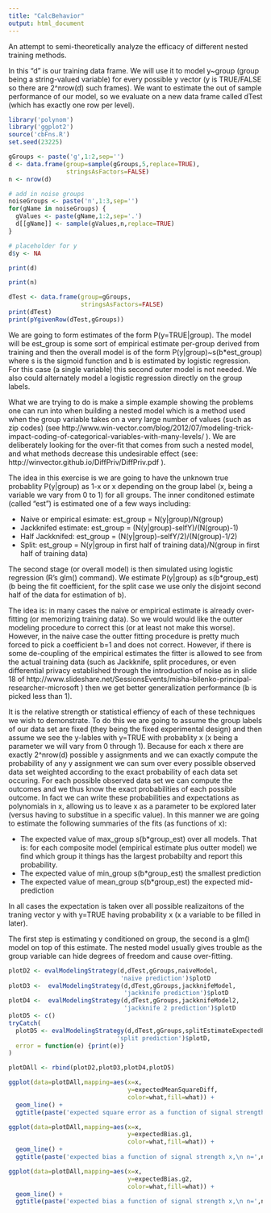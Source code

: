 ```yaml
---
title: "CalcBehavior"
output: html_document
---
```


An attempt to semi-theoretically analyze the efficacy of different nested training
methods.

In this "d" is our training data frame.  We will use it to model y~group (group being a string-valued variable) for every possible y vector (y is TRUE/FALSE so there are 2^nrow(d) such frames).  We want to estimate the out of sample performance of our model, so we evaluate on a new data frame called dTest (which has exactly one row per level).

```r
library('polynom')
library('ggplot2')
source('cbFns.R')
set.seed(23225)

gGroups <- paste('g',1:2,sep='')
d <- data.frame(group=sample(gGroups,5,replace=TRUE),
                stringsAsFactors=FALSE)
n <- nrow(d)

# add in noise groups
noiseGroups <- paste('n',1:3,sep='')
for(gName in noiseGroups) {
  gValues <- paste(gName,1:2,sep='.')
  d[[gName]] <- sample(gValues,n,replace=TRUE)
}

# placeholder for y
d$y <- NA

print(d)

print(n)

dTest <- data.frame(group=gGroups,
                    stringsAsFactors=FALSE)
print(dTest)
print(pYgivenRow(dTest,gGroups))
```


We are going to form estimates of the form P(y=TRUE|group).  The model will
be est_group is some sort of empirical estimate per-group derived from training
and then the overall model is of the form P(y|group)~s(b*est_group) where s is the sigmoid
function and b is estimated by logistic regression.  For this case (a single variable)
this second outer model is not needed.  We also could alternately model a logistic regression directly on the group labels.

What we are trying to do is make a simple example showing the problems one can run
into when building a nested model which is a method used when the group variable takes
on a very large number of values (such as zip codes) (see http://www.win-vector.com/blog/2012/07/modeling-trick-impact-coding-of-categorical-variables-with-many-levels/ ).  We are deliberately looking for the over-fit that comes from such a nested model, and what methods decrease this undesirable effect (see: http://winvector.github.io/DiffPriv/DiffPriv.pdf ).

The idea in this exercise is we are going to have the unknown true probablity P(y|group) as 1-x or x depending on the group label (x, being a variable we vary from 0 to 1) for all groups.  The inner conditoned estimate (called "est") is estimated one of a few ways including:

 * Naive or empirical esimate: est_group = N(y|group)/N(group)
 * Jackknifed estimate: est_group = (N(y|group)-selfY)/(N(group)-1)
 * Half Jackknifed: est_group = (N(y|group)-selfY/2)/(N(group)-1/2)
 * Split: est_group = N(y|group in first half of training data)/N(group in first half of training data)

The second stage (or overall model) is then simulated using logistic regression (R's glm() command).  We estimate P(y|group) as s(b*group_est) (b being the fit coefficient, for the split case we use only the disjoint second half of the data for estimation of b).

The idea is: in many cases the naive or empirical estimate is already over-fitting (or memorizing training data).  So we would would like the outter modeling procedure to correct this (or at least not make this worse).  However, in the naive case the outter fitting procedure is pretty much forced to pick a coefficient b=1 and does not correct.  However, if there is some de-coupling of the empirical estimates the fitter is allowed to see from the actual training data (such as Jackknife, split procedures, or even differential privacy established through the introduction of noise as in slide 18 of http://www.slideshare.net/SessionsEvents/misha-bilenko-principal-researcher-microsoft ) then we get better generalization performance (b is picked less than 1).

It is the relative strength or statistical effiency of each of these techniques we wish to demonstrate.  To do this we are going to assume the group labels of our data set are fixed (they being the fixed experimental design) and then assume we see the y-lables with y=TRUE with probablity x (x being a parameter we will vary from 0 through 1).  Because for each x there are exactly 2^nrow(d) possible y assignments and we can exactly compute the probability of any y assignment we can sum over every possible observed data set weighted according to the exact probability of each data set occuring.   For each possible observed data set we can compute the outcomes and we thus know the exact probabilities of each possible outcome.  In fact we can write these probabilities and expectations as polynomials in x, allowing us to leave x as a parameter to be explored later (versus having to substitue in a specific value).  In this manner we are going to estimate the following summaries of the fits (as functions of x):

 * The expected value of max_group s(b*group_est) over all models. That is: for each composite model (empirical estimate plus outter model) we find which group it things has the largest probabilty and report this probability.
 * The expected value of min_group s(b*group_est) the smallest prediction
 * The expected value of mean_group s(b*group_est) the expected mid-prediction
 
In all cases the expectation is taken over all possible realizaitons of the traning vector y with y=TRUE having probability x (x a variable to be filled in later).


The first step is estimating y conditioned on group, the second is a 
glm() model on top of this estimate.  The nested model usually gives trouble as the
group variable can hide degrees of freedom and cause over-fitting.




```r
plotD2 <- evalModelingStrategy(d,dTest,gGroups,naiveModel,
                               'naive prediction')$plotD
plotD3 <-  evalModelingStrategy(d,dTest,gGroups,jackknifeModel,
                                'jackknife prediction')$plotD
plotD4 <-  evalModelingStrategy(d,dTest,gGroups,jackknifeModel2,
                                'jackknife 2 prediction')$plotD
plotD5 <- c()
tryCatch(
  plotD5 <- evalModelingStrategy(d,dTest,gGroups,splitEstimateExpectedPrediction,
                              'split prediction')$plotD,
  error = function(e) {print(e)}
)

plotDAll <- rbind(plotD2,plotD3,plotD4,plotD5)

ggplot(data=plotDAll,mapping=aes(x=x,
                                 y=expectedMeanSquareDiff,
                                 color=what,fill=what)) +
  geom_line() +
  ggtitle(paste('expected square error as a function of signal strength x,\n n=',n))

ggplot(data=plotDAll,mapping=aes(x=x,
                                 y=expectedBias.g1,
                                 color=what,fill=what)) +
  geom_line() +
  ggtitle(paste('expected bias a function of signal strength x,\n n=',n))

ggplot(data=plotDAll,mapping=aes(x=x,
                                 y=expectedBias.g2,
                                 color=what,fill=what)) +
  geom_line() +
  ggtitle(paste('expected bias a function of signal strength x,\n n=',n))


```

